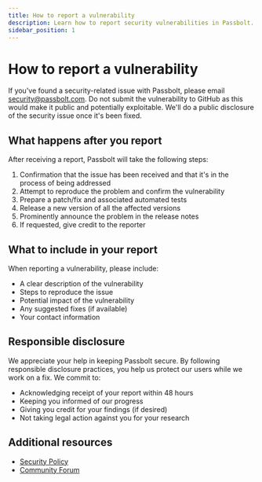 ```yaml
---
title: How to report a vulnerability
description: Learn how to report security vulnerabilities in Passbolt.
sidebar_position: 1
---
```


# How to report a vulnerability

If you've found a security-related issue with Passbolt, please email security@passbolt.com. Do not submit the vulnerability to GitHub as this would make it public and potentially exploitable. We'll do a public disclosure of the security issue once it's been fixed.

## What happens after you report

After receiving a report, Passbolt will take the following steps:

1. Confirmation that the issue has been received and that it's in the process of being addressed
2. Attempt to reproduce the problem and confirm the vulnerability
3. Prepare a patch/fix and associated automated tests
4. Release a new version of all the affected versions
5. Prominently announce the problem in the release notes
6. If requested, give credit to the reporter

## What to include in your report

When reporting a vulnerability, please include:

- A clear description of the vulnerability
- Steps to reproduce the issue
- Potential impact of the vulnerability
- Any suggested fixes (if available)
- Your contact information

## Responsible disclosure

We appreciate your help in keeping Passbolt secure. By following responsible disclosure practices, you help us protect our users while we work on a fix. We commit to:

- Acknowledging receipt of your report within 48 hours
- Keeping you informed of our progress
- Giving you credit for your findings (if desired)
- Not taking legal action against you for your research

## Additional resources

- [Security Policy](https://github.com/passbolt/passbolt_api/blob/master/SECURITY.md)
- [Community Forum](https://community.passbolt.com) 